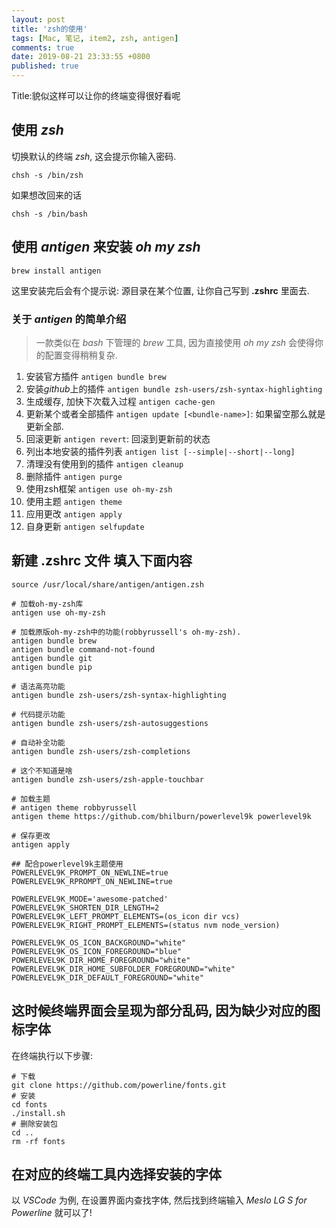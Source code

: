 ```yaml
---
layout: post
title: 'zsh的使用'
tags: [Mac, 笔记, item2, zsh, antigen]
comments: true
date: 2019-08-21 23:33:55 +0800
published: true
---
```


Title:貌似这样可以让你的终端变得很好看呢

## 使用 *zsh*

切换默认的终端 *zsh*, 这会提示你输入密码.

`chsh -s /bin/zsh`

如果想改回来的话

`chsh -s /bin/bash`

## 使用 *antigen* 来安装 *oh my zsh*

`brew install antigen`

这里安装完后会有个提示说: 源目录在某个位置, 让你自己写到 **.zshrc** 里面去.

### 关于 *antigen* 的简单介绍

> 一款类似在 *bash* 下管理的 *brew* 工具, 因为直接使用 *oh my zsh* 会使得你的配置变得稍稍复杂.

1. 安装官方插件 `antigen bundle brew`
2. 安装*github*上的插件 `antigen bundle zsh-users/zsh-syntax-highlighting`
3. 生成缓存, 加快下次载入过程 `antigen cache-gen`
4. 更新某个或者全部插件 `antigen update [<bundle-name>]`: 如果留空那么就是更新全部.
5. 回滚更新 `antigen revert`: 回滚到更新前的状态
6. 列出本地安装的插件列表 `antigen list [--simple|--short|--long]`
7. 清理没有使用到的插件 `antigen cleanup`
8. 删除插件 `antigen purge`
9. 使用zsh框架 `antigen use oh-my-zsh`
10. 使用主题 `antigen theme`
11. 应用更改 `antigen apply`
12. 自身更新 `antigen selfupdate`

## 新建 **.zshrc** 文件 填入下面内容

```shell
source /usr/local/share/antigen/antigen.zsh

# 加载oh-my-zsh库
antigen use oh-my-zsh

# 加载原版oh-my-zsh中的功能(robbyrussell's oh-my-zsh).
antigen bundle brew
antigen bundle command-not-found
antigen bundle git
antigen bundle pip

# 语法高亮功能
antigen bundle zsh-users/zsh-syntax-highlighting

# 代码提示功能
antigen bundle zsh-users/zsh-autosuggestions

# 自动补全功能
antigen bundle zsh-users/zsh-completions

# 这个不知道是啥
antigen bundle zsh-users/zsh-apple-touchbar

# 加载主题
# antigen theme robbyrussell
antigen theme https://github.com/bhilburn/powerlevel9k powerlevel9k

# 保存更改
antigen apply

## 配合powerlevel9k主题使用
POWERLEVEL9K_PROMPT_ON_NEWLINE=true
POWERLEVEL9K_RPROMPT_ON_NEWLINE=true

POWERLEVEL9K_MODE='awesome-patched'
POWERLEVEL9K_SHORTEN_DIR_LENGTH=2
POWERLEVEL9K_LEFT_PROMPT_ELEMENTS=(os_icon dir vcs)
POWERLEVEL9K_RIGHT_PROMPT_ELEMENTS=(status nvm node_version)

POWERLEVEL9K_OS_ICON_BACKGROUND="white"
POWERLEVEL9K_OS_ICON_FOREGROUND="blue"
POWERLEVEL9K_DIR_HOME_FOREGROUND="white"
POWERLEVEL9K_DIR_HOME_SUBFOLDER_FOREGROUND="white"
POWERLEVEL9K_DIR_DEFAULT_FOREGROUND="white"

```

## 这时候终端界面会呈现为部分乱码, 因为缺少对应的图标字体

在终端执行以下步骤:

```shell
# 下载
git clone https://github.com/powerline/fonts.git
# 安装
cd fonts
./install.sh
# 删除安装包
cd ..
rm -rf fonts
```

## 在对应的终端工具内选择安装的字体

以 *VSCode* 为例, 在设置界面内查找字体, 然后找到终端输入 *Meslo LG S for Powerline* 就可以了!

